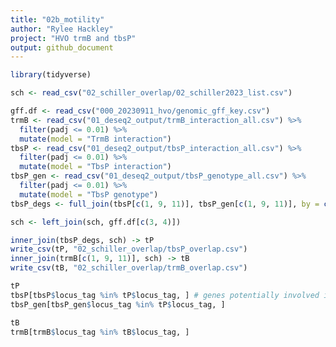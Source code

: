 ---
title: "02b_motility"
author: "Rylee Hackley"
project: "HVO trmB and tbsP"
output: github_document
---

```{r, warning=FALSE, message=FALSE}
library(tidyverse)

sch <- read_csv("02_schiller_overlap/02_schiller2023_list.csv")

gff.df <- read_csv("000_20230911_hvo/genomic_gff_key.csv")
trmB <- read_csv("01_deseq2_output/trmB_interaction_all.csv") %>%
  filter(padj <= 0.01) %>%
  mutate(model = "TrmB interaction")
tbsP <- read_csv("01_deseq2_output/tbsP_interaction_all.csv") %>%
  filter(padj <= 0.01) %>%
  mutate(model = "TbsP interaction")
tbsP_gen <- read_csv("01_deseq2_output/tbsP_genotype_all.csv") %>%
  filter(padj <= 0.01) %>%
  mutate(model = "TbsP genotype")
tbsP_degs <- full_join(tbsP[c(1, 9, 11)], tbsP_gen[c(1, 9, 11)], by = c("locus_tag", "old_locus_tag"))

sch <- left_join(sch, gff.df[c(3, 4)])
```

```{r}
inner_join(tbsP_degs, sch) -> tP
write_csv(tP, "02_schiller_overlap/tbsP_overlap.csv")
inner_join(trmB[c(1, 9, 11)], sch) -> tB
write_csv(tB, "02_schiller_overlap/trmB_overlap.csv")
```

```{r}
tP
tbsP[tbsP$locus_tag %in% tP$locus_tag, ] # genes potentially involved in -glucose hypermotility: ppsA, acs (0894), 2031 implicated in sugar metabolism. AlgJ not included in schiller data. nothing near peaks... what's the effect in schiller? whats the direction of expression change in our data?
tbsP_gen[tbsP_gen$locus_tag %in% tP$locus_tag, ]
```

```{r}
tB
trmB[trmB$locus_tag %in% tB$locus_tag, ]
```
